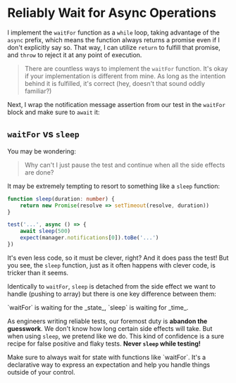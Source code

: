 # Reliably Wait for Async Operations

<EpicVideo url="https://www.epicweb.dev/workshops/testing-fundamentals/testing-asynchronous-code/testing-with-async-side-effects/solution" />

I implement the `waitFor` function as a `while` loop, taking advantage of the `async` prefix, which means the function always returns a promise even if I don't explicitly say so. That way, I can utilize `return` to fulfill that promise, and `throw` to reject it at any point of execution.

<CodeFile file="greet.test.ts" range="39-56" highlight="47,50" />

> There are countless ways to implement the `waitFor` function. It's okay if your implementation is different from mine. As long as the intention behind it is fulfilled, it's correct (hey, doesn't that sound oddly familiar?)

Next, I wrap the notification message assertion from our test in the `waitFor` block and make sure to `await` it:

<CodeFile file="greet.test.ts" range="58-65" highlight="62-64" />

## `waitFor` vs `sleep`

You may be wondering:

> Why can't I just pause the test and continue when all the side effects are done?

It may be extremely tempting to resort to something like a `sleep` function:

```ts lines=6
function sleep(duration: number) {
	return new Promise(resolve => setTimeout(resolve, duration))
}

test('...', async () => {
	await sleep(500)
	expect(manager.notifications[0]).toBe('...')
})
```

It's even less code, so it must be clever, right? And it does pass the test! But you see, the `sleep` function, just as it often happens with clever code, is tricker than it seems.

Identically to `waitFor`, `sleep` is detached from the side effect we want to handle (pushing to array) but there is one key difference between them:

<callout-info class="important">
	`waitFor` is waiting for the _state_, `sleep` is waiting for _time_.
</callout-info>

As engineers writing reliable tests, our foremost duty is **abandon the guesswork**. We don't know how long certain side effects will take. But when using `sleep`, we pretend like we do. This kind of confidence is a sure recipe for false positive and flaky tests. **Never `sleep` while testing!**

<callout-success>
	Make sure to always wait for state with functions like `waitFor`. It's a
	declarative way to express an expectation and help you handle things outside
	of your control.
</callout-success>
